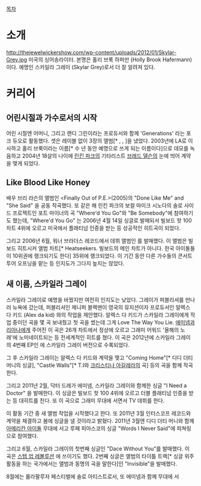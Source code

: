 [[목차]]

= 소개 =
http://thejewelwickershow.com/wp-content/uploads/2012/01/Skylar-Grey.jpg
미국의 싱어송라이터. 본명은 홀리 브룩 하퍼만 (Holly Brook Hafermann)이다. 예명인 스카일라 그레이 (Skylar Grey)로서 더 잘 알려져 있다. 
= 커리어 =
== 어린시절과 가수로서의 시작 ==
어린 시절엔 어머니, 그리고 랜디 그린이라는 프로듀서와 함께 'Generations' 라는 포크 듀오로 활동했다. 셋은 레이블 없이 3장의 앨범[* <Dream Maker>, <Lift Me>, <Millennial Child / Waiting for You>]을 냈었다. 2003년에 LA로 이사하고 홀리 브룩이라는 이름[* 수 년 동안 예명으로 쓰게 되는 이름이다]으로 데모를 녹음하고 2004년 18살의 나이에 [[린킨 파크]]의 기타리스트 [[브래드 델슨]]의 눈에 띄어 계약을 맺게 되었다.
== Like Blood Like Honey ==
배우 브리 라슨의 앨범인 <Finally Out of P.E.>(2005)의 "Done Like Me" and "She Said" 을 공동 작곡했다. 또 같은 해 린킨 파크의 보컬 마이크 시노다의 솔로 사이드 프로젝트인 포트 마이너의 곡 "Where'd You Go"와 "Be Somebody"에 참여하기도 했는데, "Where'd You Go" 는 2006년 4월 14일 싱글로 발매되서 빌보드 핫 100 차트 4위에 오르고 미국에서 플래티넘 인증을 받는 등 성공적인 히트곡이 되었다.

그리고 2006년 6월, 워너 브라더스 레코드에서 데뷔 앨범인 <Like Blood Like Honey>를 발매했다. 이 앨범은 빌보드 히트시커 앨범 차트[* Heatseekers. 빌보드의 메인 차트가 아니다. 한국 아이돌들이 10위권에 랭크되기도 한다] 35위에 랭크되었다. 이 기간 동안 다른 가수들의 콘서트 투어 오프닝을 맡는 등 인지도가 그다지 높지는 않았다.

== 새 이름, 스카일라 그레이 ==
스카일라 그레이로 예명을 바꿨지만 여전히 인지도는 낮았다. 그레이가 퍼블리셔를 만나러 뉴욕에 갔는데, 퍼블리셔인 제니퍼 블랙맨이 영국의 뮤지션이자 프로듀서인 알렉스 다 키드 (Alex da kid) 와의 작업을 제안했다. 알렉스 다 키드가 스카일라 그레이에게 작업 중이던 곡을 몇 곡 보내줬고 첫 곡을 썼는데 그게 Love The Way You Lie. [[에미넴]]과 [[리아나]]에게 주어진 이 곡은 26개 차트에서 정상에 오르고 그래미 어워드 '올해의 노래'에 노미네이트되는 등 전세계적인 히트를 쳤다. 이 곡은 2012년에 스카일라 그레이의 4번째 EP인 <The Buried Sessions of Skylar Grey>에 스카일라 그레이 버전으로 수록되었다.

그 후 스카일라 그레이는 알렉스 다 키드와 계약을 맺고 "Coming Home"[* 디디 더티 머니의 싱글], "Castle Walls"[* T.I와 [[크리스티나 아길레라]]의 곡] 등의 곡을 함께 작곡한다.

그리고 2011년 2월, 닥터 드레가 에미넴, 스카일라 그레이와 함께한 싱글 "I Need a Doctor" 을 발매한다. 이 싱글은 빌보드 핫 100 4위에 오르고 더블 플래티넘 인증을 받는 등 대히트를 친다. 또 이 곡으로 그래미 무대에 서면서 TV 데뷔를 한다.

이 활동 기간 중 새 앨범 <Invisible> 작업을 시작했다고 한다. 또 2011년 3월 인터스코프 레코드와 계약을 체결하고 봄에 싱글을 낼 것이라고 밝혔다. 2011년 3월엔 디디 더티 머니와 함께 [[아메리칸 아이돌]] 무대에 서고 루페 피아스코의 싱글 "Words I Never Said"에 피쳐링으로 참여했다.

그리고 6월, 스카일라 그레이의 첫번째 싱글인 "Dace Without You"를 발매했다. 이 곡은 [[스텝 업 레볼루션]] 에 쓰이기도 했다. 2번째 싱글은 앨범의 타이틀 트랙[* 싱글 위주 활동을 하는 국가에서는 앨범과 동명의 곡을 말한다]인 "Invisible"을 발매했다.

8월에는 롤라팔루자 페스티벌에 솔로 아티스트로서, 또 에미넴과 함께 무대에 서
